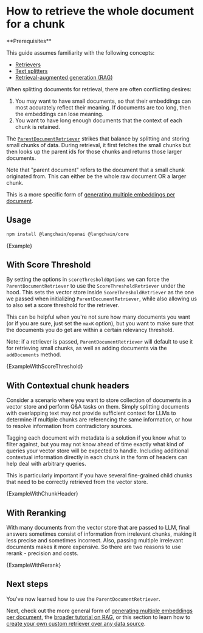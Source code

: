 
# How to retrieve the whole document for a chunk

<Info>
**Prerequisites**


This guide assumes familiarity with the following concepts:

- [Retrievers](/oss/javascript/concepts/retrievers)
- [Text splitters](/oss/javascript/concepts/text_splitters)
- [Retrieval-augmented generation (RAG)](/oss/javascript/tutorials/rag)

</Info>

When splitting documents for retrieval, there are often conflicting desires:

1. You may want to have small documents, so that their embeddings can most accurately reflect their meaning. If documents are too long, then the embeddings can lose meaning.
2. You want to have long enough documents that the context of each chunk is retained.

The [`ParentDocumentRetriever`](https://api.js.langchain.com/classes/langchain.retrievers_parent_document.ParentDocumentRetriever.html) strikes that balance by splitting and storing small chunks of data. During retrieval, it first fetches the small chunks but then looks up the parent ids for those chunks and returns those larger documents.

Note that "parent document" refers to the document that a small chunk originated from. This can either be the whole raw document OR a larger chunk.

This is a more specific form of [generating multiple embeddings per document](/oss/javascript/how-to/multi_vector).

## Usage


<IntegrationInstallTooltip></IntegrationInstallTooltip>

```bash npm2yarn
npm install @langchain/openai @langchain/core
```

<CodeBlock language="typescript">{Example}</CodeBlock>

## With Score Threshold

By setting the options in `scoreThresholdOptions` we can force the `ParentDocumentRetriever` to use the `ScoreThresholdRetriever` under the hood.
This sets the vector store inside `ScoreThresholdRetriever` as the one we passed when initializing `ParentDocumentRetriever`, while also allowing us to also set a score threshold for the retriever.

This can be helpful when you're not sure how many documents you want (or if you are sure, just set the `maxK` option), but you want to make sure that the documents you do get are within a certain relevancy threshold.

Note: if a retriever is passed, `ParentDocumentRetriever` will default to use it for retrieving small chunks, as well as adding documents via the `addDocuments` method.

<CodeBlock language="typescript">{ExampleWithScoreThreshold}</CodeBlock>

## With Contextual chunk headers

Consider a scenario where you want to store collection of documents in a vector store and perform Q&A tasks on them. Simply splitting documents with overlapping text may not provide sufficient context for LLMs to determine if multiple chunks are referencing the same information, or how to resolve information from contradictory sources.

Tagging each document with metadata is a solution if you know what to filter against, but you may not know ahead of time exactly what kind of queries your vector store will be expected to handle. Including additional contextual information directly in each chunk in the form of headers can help deal with arbitrary queries.

This is particularly important if you have several fine-grained child chunks that need to be correctly retrieved from the vector store.

<CodeBlock language="typescript">{ExampleWithChunkHeader}</CodeBlock>

## With Reranking

With many documents from the vector store that are passed to LLM, final answers sometimes consist of information from
irrelevant chunks, making it less precise and sometimes incorrect. Also, passing multiple irrelevant documents makes it
more expensive.
So there are two reasons to use rerank - precision and costs.

<CodeBlock language="typescript">{ExampleWithRerank}</CodeBlock>

## Next steps

You've now learned how to use the `ParentDocumentRetriever`.

Next, check out the more general form of [generating multiple embeddings per document](/oss/javascript/how-to/multi_vector), the [broader tutorial on RAG](/oss/javascript/tutorials/rag), or this section to learn how to
[create your own custom retriever over any data source](/oss/javascript/how-to/custom_retriever/).
